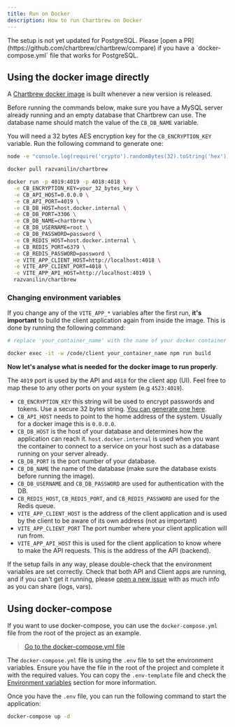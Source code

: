 ```yaml
---
title: Run on Docker
description: How to run Chartbrew on Docker
---
```


<Warning>
The setup is not yet updated for PostgreSQL. Please [open a PR](https://github.com/chartbrew/chartbrew/compare) if you have a `docker-compose.yml` file that works for PostgreSQL.
</Warning>

## Using the docker image directly

A [Chartbrew docker image](https://hub.docker.com/r/razvanilin/chartbrew) is built whenever a new version is released.

Before running the commands below, make sure you have a MySQL server already running and an empty database that Chartbrew can use. The database name should match the value of the `CB_DB_NAME` variable.

You will need a 32 bytes AES encryption key for the `CB_ENCRYPTION_KEY` variable. Run the following command to generate one:

```sh
node -e "console.log(require('crypto').randomBytes(32).toString('hex'))"
```

```sh
docker pull razvanilin/chartbrew

docker run -p 4019:4019 -p 4018:4018 \
  -e CB_ENCRYPTION_KEY=your_32_bytes_key \
  -e CB_API_HOST=0.0.0.0 \
  -e CB_API_PORT=4019 \
  -e CB_DB_HOST=host.docker.internal \
  -e CB_DB_PORT=3306 \
  -e CB_DB_NAME=chartbrew \
  -e CB_DB_USERNAME=root \
  -e CB_DB_PASSWORD=password \
  -e CB_REDIS_HOST=host.docker.internal \
  -e CB_REDIS_PORT=6379 \
  -e CB_REDIS_PASSWORD=password \
  -e VITE_APP_CLIENT_HOST=http://localhost:4018 \
  -e VITE_APP_CLIENT_PORT=4018 \
  -e VITE_APP_API_HOST=http://localhost:4019 \
  razvanilin/chartbrew
```

### Changing environment variables

If you change any of the `VITE_APP_*` variables after the first run, **it's important** to build the client application again from inside the image. This is done by running the following command:

```sh
# replace 'your_container_name' with the name of your docker container where Chartbrew is running

docker exec -it -w /code/client your_container_name npm run build
```

**Now let's analyse what is needed for the docker image to run properly**.

The `4019` port is used by the API and `4018` for the client app (UI). Feel free to map these to any other ports on your system (e.g `4523:4019`).

* `CB_ENCRYPTION_KEY` this string will be used to encrypt passwords and tokens. Use a secure 32 bytes string. [You can generate one here](/quickstart/#generate-the-encryption-key).
* `CB_API_HOST` needs to point to the home address of the system. Usually for a docker image this is `0.0.0.0`.
* `CB_DB_HOST` is the host of your database and determines how the application can reach it. `host.docker.internal` is used when you want the container to connect to a service on your host such as a database running on your server already.
* `CB_DB_PORT` is the port number of your database.
* `CB_DB_NAME` the name of the database (make sure the database exists before running the image).
* `CB_DB_USERNAME` and `CB_DB_PASSWORD` are used for authentication with the DB.
* `CB_REDIS_HOST`, `CB_REDIS_PORT`, and `CB_REDIS_PASSWORD` are used for the Redis queue.
* `VITE_APP_CLIENT_HOST` is the address of the client application and is used by the client to be aware of its own address (not as important)
* `VITE_APP_CLIENT_PORT` The port number where your client application will run from.
* `VITE_APP_API_HOST` this is used for the client application to know where to make the API requests. This is the address of the API (backend).

If the setup fails in any way, please double-check that the environment variables are set correctly. Check that both API and Client apps are running, and if you can't get it running, please [open a new issue](https://github.com/chartbrew/chartbrew/issues/new) with as much info as you can share (logs, vars).

## Using docker-compose

If you want to use docker-compose, you can use the `docker-compose.yml` file from the root of the project as an example.

> [Go to the docker-compose.yml file](https://github.com/chartbrew/chartbrew/blob/master/docker-compose.yml)

The `docker-compose.yml` file is using the `.env` file to set the environment variables. Ensure you have the file in the root of the project and complete it with the required values. You can copy the `.env-template` file and check the [Environment variables](/environment-variables) section for more information.

Once you have the `.env` file, you can run the following command to start the application:

```sh
docker-compose up -d
```

